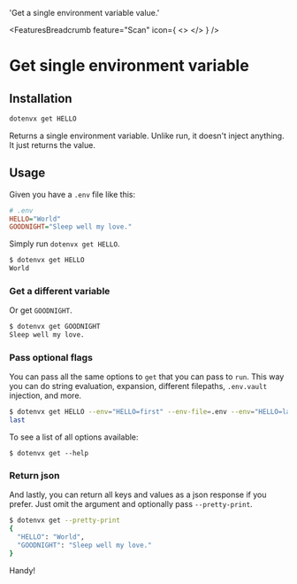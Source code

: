 
  'Get a single environment variable value.'

<FeaturesBreadcrumb feature="Scan" icon={
  <>
    <Logo className="w-10 h-10" />
  </>
} />
# Get single environment variable
<GuideHeading lead={description} />

## Installation

```bash
dotenvx get HELLO
```

Returns a single environment variable. Unlike run, it doesn't inject anything. It just returns the value.

## Usage

Given you have a `.env` file like this:

```ini
# .env
HELLO="World"
GOODNIGHT="Sleep well my love."
```

Simply run `dotenvx get HELLO`.

```bash
$ dotenvx get HELLO
World
```

### Get a different variable

Or get `GOODNIGHT`.

```bash
$ dotenvx get GOODNIGHT
Sleep well my love.
```

### Pass optional flags

You can pass all the same options to `get` that you can pass to `run`. This way you can do string evaluation, expansion, different filepaths, `.env.vault` injection, and more.

```bash
$ dotenvx get HELLO --env="HELLO=first" --env-file=.env --env="HELLO=last" --overload
last
```

To see a list of all options available:

```
$ dotenvx get --help
```

### Return json

And lastly, you can return all keys and values as a json response if you prefer. Just omit the argument and optionally pass `--pretty-print`.

```bash
$ dotenvx get --pretty-print
{
  "HELLO": "World",
  "GOODNIGHT": "Sleep well my love."
}
```

Handy!
